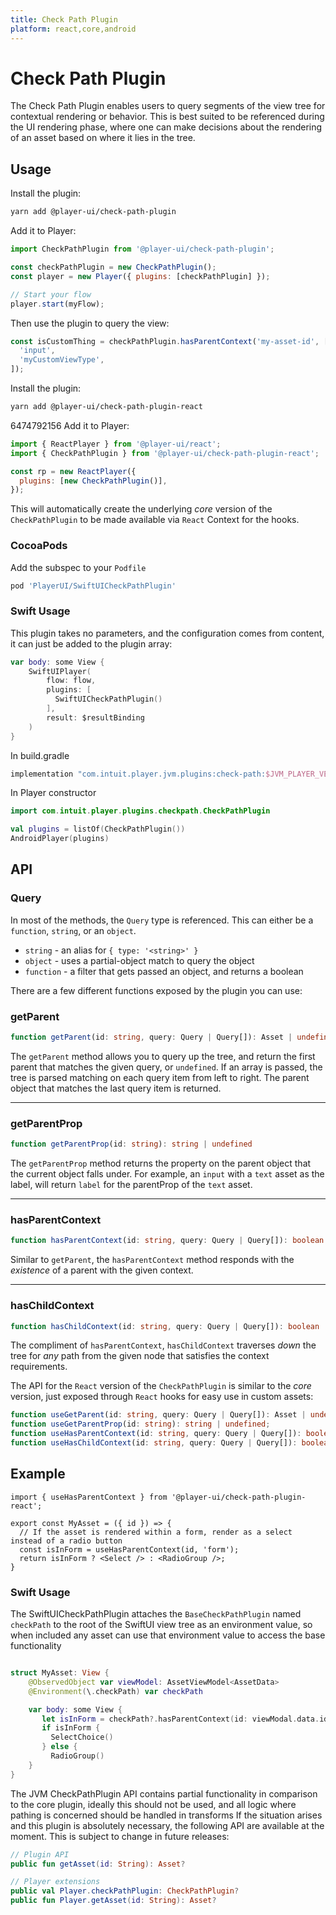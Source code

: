 ```yaml
---
title: Check Path Plugin
platform: react,core,android
---
```


# Check Path Plugin

The Check Path Plugin enables users to query segments of the view tree for contextual rendering or behavior. 
This is best suited to be referenced during the UI rendering phase, where one can make decisions about the rendering of an asset based on where it lies in the tree.

## Usage

<PlatformTabs>
  <core>

Install the plugin:

```bash
yarn add @player-ui/check-path-plugin
```

Add it to Player:

```js
import CheckPathPlugin from '@player-ui/check-path-plugin';

const checkPathPlugin = new CheckPathPlugin();
const player = new Player({ plugins: [checkPathPlugin] });

// Start your flow
player.start(myFlow);
```

Then use the plugin to query the view:

```js
const isCustomThing = checkPathPlugin.hasParentContext('my-asset-id', [
  'input',
  'myCustomViewType',
]);
```

  </core>
  <react>

Install the plugin:

```bash
yarn add @player-ui/check-path-plugin-react
```
6474792156
Add it to Player:

```js
import { ReactPlayer } from '@player-ui/react';
import { CheckPathPlugin } from '@player-ui/check-path-plugin-react';

const rp = new ReactPlayer({
  plugins: [new CheckPathPlugin()],
});
```

This will automatically create the underlying _core_ version of the `CheckPathPlugin` to be made available via `React` Context for the hooks.

  </react>

<ios>

### CocoaPods

Add the subspec to your `Podfile`

```ruby
pod 'PlayerUI/SwiftUICheckPathPlugin'
```

### Swift Usage

This plugin takes no parameters, and the configuration comes from content, it can just be added to the plugin array:

```swift
var body: some View {
    SwiftUIPlayer(
        flow: flow,
        plugins: [
          SwiftUICheckPathPlugin()
        ],
        result: $resultBinding
    )
}
```
</ios>

  <android>
In build.gradle

```kotlin
implementation "com.intuit.player.jvm.plugins:check-path:$JVM_PLAYER_VERSION"
```

In Player constructor

```kotlin
import com.intuit.player.plugins.checkpath.CheckPathPlugin

val plugins = listOf(CheckPathPlugin())
AndroidPlayer(plugins)
```
  </android>

</PlatformTabs>


## API

<PlatformTabs>
  <core>

### Query

In most of the methods, the `Query` type is referenced.
This can either be a `function`, `string`, or an `object`.

- `string` - an alias for `{ type: '<string>' }`
- `object` - uses a partial-object match to query the object
- `function` - a filter that gets passed an object, and returns a boolean


There are a few different functions exposed by the plugin you can use:

### getParent

```ts
function getParent(id: string, query: Query | Query[]): Asset | undefined
```

The `getParent` method allows you to query up the tree, and return the first parent that matches the given query, or `undefined`.
If an array is passed, the tree is parsed matching on each query item from left to right. The parent object that matches the last query item is returned.

---

### getParentProp

```ts
function getParentProp(id: string): string | undefined
```

The `getParentProp` method returns the property on the parent object that the current object falls under.
For example, an `input` with a `text` asset as the label, will return `label` for the parentProp of the `text` asset.

---

### hasParentContext

```ts
function hasParentContext(id: string, query: Query | Query[]): boolean
```

Similar to `getParent`, the `hasParentContext` method responds with the _existence_ of a parent with the given context.

---

### hasChildContext

```ts
function hasChildContext(id: string, query: Query | Query[]): boolean
```

The compliment of `hasParentContext`, `hasChildContext` traverses _down_ the tree for _any_ path from the given node that satisfies the context requirements.


  </core>
  <react>

The API for the `React` version of the `CheckPathPlugin` is similar to the _core_ version, just exposed through `React` hooks for easy use in custom assets:

```ts
function useGetParent(id: string, query: Query | Query[]): Asset | undefined;
function useGetParentProp(id: string): string | undefined;
function useHasParentContext(id: string, query: Query | Query[]): boolean;
function useHasChildContext(id: string, query: Query | Query[]): boolean;
```

## Example

```tsx
import { useHasParentContext } from '@player-ui/check-path-plugin-react';

export const MyAsset = ({ id }) => {
  // If the asset is rendered within a form, render as a select instead of a radio button
  const isInForm = useHasParentContext(id, 'form');
  return isInForm ? <Select /> : <RadioGroup />;
}
```

  </react>
  <ios>

### Swift Usage

The SwiftUICheckPathPlugin attaches the `BaseCheckPathPlugin`  named `checkPath` to the root of the SwiftUI view tree as an environment value, so when included any asset can use that environment value to access the base functionality

```swift

struct MyAsset: View {
    @ObservedObject var viewModel: AssetViewModel<AssetData>
    @Environment(\.checkPath) var checkPath

    var body: some View {
       let isInForm = checkPath?.hasParentContext(id: viewModal.data.id, query: "form")
       if isInForm {
         SelectChoice()
       } else {
         RadioGroup()
    }
}

```
</ios>

  <android>

The JVM CheckPathPlugin API contains partial functionality in comparison to the core plugin, ideally this should not be used, and all logic where pathing is concerned should be handled in transforms
If the situation arises and this plugin is absolutely necessary, the following API are available at the moment. This is subject to change in future releases:

```kotlin
// Plugin API
public fun getAsset(id: String): Asset?

// Player extensions
public val Player.checkPathPlugin: CheckPathPlugin?
public fun Player.getAsset(id: String): Asset?
```

  </android>

</PlatformTabs>


